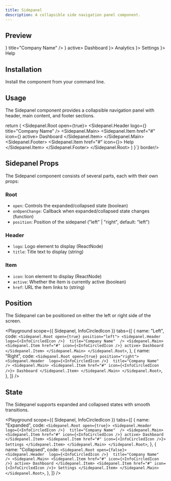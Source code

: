 ```yaml
---
title: Sidepanel
description: A collapsible side navigation panel component.
---
```


## Preview

<Preview>
  <Sidepanel.Root open={true}>
    <Sidepanel.Header
      logo={<InfoCircledIcon width={24} height={24} />}
      title="Company Name"
    />
    <Sidepanel.Main>
      <Sidepanel.Item href="#" icon={<InfoCircledIcon />} active>
        Dashboard
      </Sidepanel.Item>
      <Sidepanel.Item href="#" icon={<InfoCircledIcon />}>
        Analytics
      </Sidepanel.Item>
      <Sidepanel.Item href="#" icon={<InfoCircledIcon />}>
        Settings
      </Sidepanel.Item>
    </Sidepanel.Main>
    <Sidepanel.Footer>
      <Sidepanel.Item href="#" icon={<InfoCircledIcon />}>
        Help
      </Sidepanel.Item>
    </Sidepanel.Footer>
  </Sidepanel.Root>
</Preview>

## Installation

Install the component from your command line.

<LiveProvider>
  <LiveEditor code={`npm install @raystack/apsara`} border language="shell" />
</LiveProvider>

## Usage

The Sidepanel component provides a collapsible navigation panel with header, main content, and footer sections.

<LiveProvider>
  <LiveEditor code={`import { Sidepanel } from '@raystack/apsara/v1'

  return (
    <Sidepanel.Root open={true}>
      <Sidepanel.Header 
        logo={<InfoCircledIcon />} 
        title="Company Name" 
      />
      <Sidepanel.Main>
        <Sidepanel.Item href="#" icon={<InfoCircledIcon />} active>
          Dashboard
        </Sidepanel.Item>
      </Sidepanel.Main>
      <Sidepanel.Footer>
        <Sidepanel.Item href="#" icon={<InfoCircledIcon />}>
          Help
        </Sidepanel.Item>
      </Sidepanel.Footer>
    </Sidepanel.Root>
  )
}`} border/>
</LiveProvider>

## Sidepanel Props

The Sidepanel component consists of several parts, each with their own props:

### Root

- `open`: Controls the expanded/collapsed state (boolean)
- `onOpenChange`: Callback when expanded/collapsed state changes (function)
- `position`: Position of the sidepanel ("left" | "right", default: "left")

### Header

- `logo`: Logo element to display (ReactNode)
- `title`: Title text to display (string)

### Item

- `icon`: Icon element to display (ReactNode)
- `active`: Whether the item is currently active (boolean)
- `href`: URL the item links to (string)

## Position

The Sidepanel can be positioned on either the left or right side of the screen.

<Playground
  scope={{ Sidepanel, InfoCircledIcon }}
  tabs={[
    {
      name: "Left",
      code: `
        <Sidepanel.Root open={true} position="left">
          <Sidepanel.Header 
            logo={<InfoCircledIcon />} 
            title="Company Name" 
          />
          <Sidepanel.Main>
            <Sidepanel.Item href="#" icon={<InfoCircledIcon />} active>
              Dashboard
            </Sidepanel.Item>
          </Sidepanel.Main>
        </Sidepanel.Root>
      `,
    },
    {
      name: "Right",
      code: `
        <Sidepanel.Root open={true} position="right">
          <Sidepanel.Header 
            logo={<InfoCircledIcon />} 
            title="Company Name" 
          />
          <Sidepanel.Main>
            <Sidepanel.Item href="#" icon={<InfoCircledIcon />}>
              Dashboard
            </Sidepanel.Item>
          </Sidepanel.Main>
        </Sidepanel.Root>
      `,
    },
  ]}
/>

## State

The Sidepanel supports expanded and collapsed states with smooth transitions.

<Playground
  scope={{ Sidepanel, InfoCircledIcon }}
  tabs={[
    {
      name: "Expanded",
      code: `
        <Sidepanel.Root open={true}>
          <Sidepanel.Header 
            logo={<InfoCircledIcon />} 
            title="Company Name" 
          />
          <Sidepanel.Main>
            <Sidepanel.Item href="#" icon={<InfoCircledIcon />} active>
              Dashboard
            </Sidepanel.Item>
            <Sidepanel.Item href="#" icon={<InfoCircledIcon />}>
              Settings
            </Sidepanel.Item>
          </Sidepanel.Main>
        </Sidepanel.Root>
      `,
    },
    {
      name: "Collapsed",
      code: `
        <Sidepanel.Root open={false}>
          <Sidepanel.Header 
            logo={<InfoCircledIcon />} 
            title="Company Name" 
          />
          <Sidepanel.Main>
            <Sidepanel.Item href="#" icon={<InfoCircledIcon />} active>
              Dashboard
            </Sidepanel.Item>
            <Sidepanel.Item href="#" icon={<InfoCircledIcon />}>
              Settings
            </Sidepanel.Item>
          </Sidepanel.Main>
        </Sidepanel.Root>
      `,
    },
  ]}
/>
